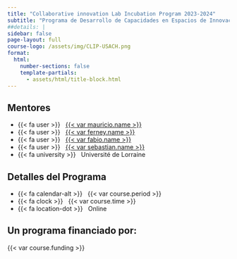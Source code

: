 ```yaml
---
title: "Collaborative innovation Lab Incubation Program 2023-2024"
subtitle: "Programa de Desarrollo de Capacidades en Espacios de Innovación de la Universidad de Santiago de Chile"
##details: | 
sidebar: false
page-layout: full
course-logo: /assets/img/CLIP-USACH.png
format:
  html:
    number-sections: false
    template-partials:
      - assets/html/title-block.html
---
```


::: hero-banner
::: content-block
::: hero-text
::: {.grid .course-details}
::: {.g-col-12 .g-col-sm-6 .g-col-md-4}
## Mentores

-   {{< fa user >}}   [{{< var mauricio.name >}}](%7B%7B%3C%20var%20mauricio.url%20%3E%7D%7D)
-   {{< fa user >}}   [{{< var ferney.name >}}](%7B%7B%3C%20var%20ferney.url%20%3E%7D%7D)
-   {{< fa user >}}   [{{< var fabio.name >}}](%7B%7B%3C%20var%20fabio.url%20%3E%7D%7D)
-   {{< fa user >}}   [{{< var sebastian.name >}}](%7B%7B%3C%20var%20sebastian.url%20%3E%7D%7D)
-   {{< fa university >}}   Université de Lorraine\
:::

::: {.g-col-12 .g-col-sm-6 .g-col-md-4}
## Detalles del Programa

-   {{< fa calendar-alt >}}   {{< var course.period >}}
-   {{< fa clock >}}   {{< var course.time >}}
-   {{< fa location-dot >}}   Online
:::

::: {.g-col-12 .g-col-md-4 .contact-policy}
## Un programa financiado por:

{{< var course.funding >}}
:::
:::
:::

::: hero-animation
:::
:::
:::
